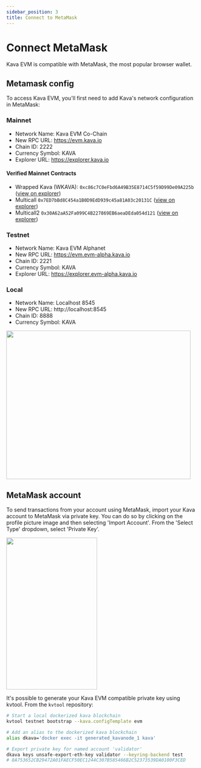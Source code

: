 ```yaml
---
sidebar_position: 3
title: Connect to MetaMask
---
```


# Connect MetaMask

Kava EVM is compatible with MetaMask, the most popular browser wallet.

## Metamask config

To access Kava EVM, you'll first need to add Kava's network configuration in MetaMask:

### Mainnet

- Network Name: Kava EVM Co-Chain
- New RPC URL: https://evm.kava.io
- Chain ID: 2222
- Currency Symbol: KAVA
- Explorer URL: https://explorer.kava.io

#### Verified Mainnet Contracts

* Wrapped Kava (WKAVA): `0xc86c7C0eFbd6A49B35E8714C5f59D99De09A225b` ([view on explorer](https://explorer.kava.io/address/0xc86c7C0eFbd6A49B35E8714C5f59D99De09A225b/transactions))
* Multicall `0x7ED7bBd8C454a1B0D9EdD939c45a81A03c20131C` ([view on explorer](https://explorer.kava.io/address/0x7ED7bBd8C454a1B0D9EdD939c45a81A03c20131C/transactions))
* Multicall2 `0x30A62aA52Fa099C4B227869EB6aeaDEda054d121` ([view on explorer](https://explorer.kava.io/address/0x30A62aA52Fa099C4B227869EB6aeaDEda054d121/transactions))

### Testnet

- Network Name: Kava EVM Alphanet
- New RPC URL: https://evm.evm-alpha.kava.io
- Chain ID: 2221
- Currency Symbol: KAVA 
- Explorer URL: https://explorer.evm-alpha.kava.io

### Local

- Network Name: Localhost 8545
- New RPC URL: http://localhost:8545
- Chain ID: 8888
- Currency Symbol: KAVA

<img
  src="https://user-images.githubusercontent.com/15370712/153627170-5715ece7-b3ea-4d26-b9b3-954bcc5660a4.png"
  width="485"
  height="391"
/>

## MetaMask account

To send transactions from your account using MetaMask, import your Kava account to MetaMask via private key. You can do so by clicking on the profile picture image and then selecting 'Import Account'. From the 'Select Type' dropdown, select 'Private Key'.

<img
  src="https://user-images.githubusercontent.com/15370712/153627252-15ef6da4-383a-4198-8f32-348b69ff21b3.png"
  width="239.3"
  height="400"
/>

It's possible to generate your Kava EVM compatible private key using kvtool. From the `kvtool` repository:

```bash
# Start a local dockerized kava blockchain
kvtool testnet bootstrap --kava.configTemplate evm

# Add an alias to the dockerized kava blockchain
alias dkava='docker exec -it generated_kavanode_1 kava'

# Export private key for named account 'validator'
dkava keys unsafe-export-eth-key validator --keyring-backend test
# 8A753652CB29472A01FAECF50EC1244C307B585466B2C52373539DA0100F3CED
```
